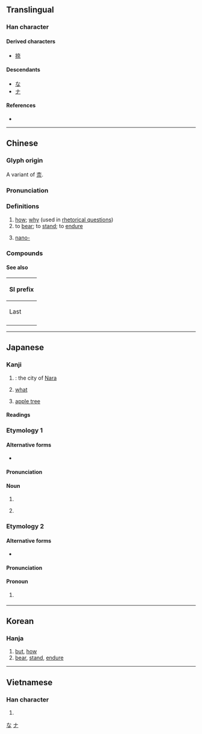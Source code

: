 {{also|柰}}
{{character info}}
==Translingual==

===Han character===
{{Han char|rn=37|rad=大|as=05|sn=8|four=40901|canj=KMMF|ids=⿱大示}}

====Derived characters====
* [[捺]]

====Descendants====
* [[な]]
* [[ナ]]

====References====
* {{Han ref|kx=0251.010|dkj=05893|dj=0511.010|hdz=10532.020|uh=5948|ud=22856|bh=A960|bd=43360}}

[[Category:Han characters from which hiragana were derived|な]]
[[Category:Han characters from which katakana were derived|ナ]]

----

==Chinese==
{{zh-forms}}

===Glyph origin===
{{Han etym}}
A variant of [[柰]].

===Pronunciation===
{{zh-pron
|m=nài
|c=noi6
|h=pfs=nai
|mn=qz,twv,xm:tā/tw:ta/zz:tāi/nāi
|mn_note=ta/tai/tā - vernacular (limited, e.g. {{zh-l|*無奈何}}); nāi - literary
|mc=y
|oc=y
|ma=
|cat=adv,v,pref
}}

===Definitions===
{{zh-hanzi}}

# [[how]]; [[why]] (used in [[rhetorical question]]s)
# to [[bear]]; to [[stand]]; to [[endure]]
# {{lb|zh|loanword|Taiwan}} [[nano-]] {{gloss|[[Appendix:SI units|SI unit]] prefix}}
{{attention|zh|Missing sense "where" in Hakka: [https://www.quora.com/Are-the-Thai-and-Lao-words-for-where-related-Thai-nai-and-Lao-sai-What-about-the-other-related-languages/answer/Bern%C3%A9dy-Lim], [https://www.omniglot.com/language/phrases/hakka.php]}}
{{attention|hak|Missing sense "where" in Hakka: [https://www.quora.com/Are-the-Thai-and-Lao-words-for-where-related-Thai-nai-and-Lao-sai-What-about-the-other-related-languages/answer/Bern%C3%A9dy-Lim], [https://www.omniglot.com/language/phrases/hakka.php]}}

===Compounds===
{{zh-der|無奈|奈何|香奈兒|萬般無奈|康奈爾|無可奈何|奈良|康奈爾大學|奈曼|神奈川縣|西奈|西奈半島|山奈|沒奈何|欽奈|奈秒|奈米|奈升|山奈鉀|葛林奈爾|葛林奈爾大學|奈良時代|奈及利亞|奈洛比|西奈山|基奈|尀奈|不奈煩|叵奈|奈守|奈向|奈何橋|怎奈|奈煩|不奈何|寧奈|不寧奈|不奈|如之奈何|奈上祝下|可奈|澀奈|爭奈|沒計奈何|末奈何|沒及奈何|無如奈何|無計奈何|無奈我何|沒極奈何|頗奈|莫可奈何|西奈協定|蘇爾奈}}

====See also====
{| class="wikitable"
! colspan=3 | SI prefix
|-
! Last
!
! Next
|-
| {{l|zh|[[微]]}}
| {{lang|zh|[[奈]]/[[納]]}}
| {{l|zh|[[皮]]}}
|}

{{cln|zh|numeral symbols|numerals}}

----

==Japanese==

===Kanji===
{{ja-kanji|grade=c|rs=凵03}}

# {{abbreviation of|ja|sort=な|奈良|nodot=1}}: the city of [[Nara]]
# [[what]]
# {{lb|ja|sort=からなし|obsolete}} [[apple tree]]

====Readings====
{{ja-readings
|goon=な, ない
|kanon=だ, だい
|kun=いかん-, いかんせん-, いかんぞ-, からなし-
|nanori=なに, なん
}}

===Etymology 1===
{{rfe|ja}}

====Alternative forms====
* {{ja-l|柰}}

====Pronunciation====
{{ja-pron|yomi=k|からなし}}

====Noun====
{{ja-noun|からなし|カラナシ}}
# {{obsolete form of|ja|唐梨||red apple}}
# {{lb|ja|by extension}} {{obsolete spelling of|ja|林檎||apple}}

===Etymology 2===
{{rfe|ja}}

====Alternative forms====
* {{ja-l|如何}}

====Pronunciation====
{{ja-pron|yomi=k|いかん}}

====Pronoun====
{{ja-pos|pronoun|いかん}}
# {{alternative form of|ja|奈何||what}} {{attention|ja|abbreviation?}}

----

==Korean==

===Hanja===
{{ko-hanja|hangeul=[[내]], [[나]]|rv=nae, na|mr=nae, na}}

# [[but]], [[how]]
# [[bear]], [[stand]], [[endure]]

----

==Vietnamese==

===Han character===
{{vi-hantu|[[nại]], [[nhự]]|rs=大05}}

# {{rfdef|vi|sort=大05}}